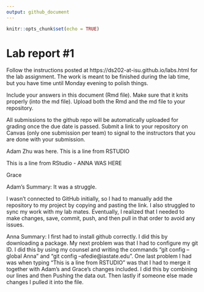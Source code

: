 ```yaml
---
output: github_document
---
```


<!-- README.md is generated from README.Rmd. Please edit the README.Rmd file -->


```r
knitr::opts_chunk$set(echo = TRUE)
```

# Lab report #1

Follow the instructions posted at https://ds202-at-isu.github.io/labs.html for the lab assignment. The work is meant to be finished during the lab time, but you have time until Monday evening to polish things.

Include your answers in this document (Rmd file). Make sure that it knits properly (into the md file). Upload both the Rmd and the md file to your repository.  

All submissions to the github repo will be automatically uploaded for grading once the due date is passed.
Submit a link to your repository on Canvas (only one submission per team) to signal to the instructors that you are done with your submission.


Adam Zhu was here. This is a line from RSTUDIO

This is a line from RStudio - ANNA WAS HERE

Grace

Adam's Summary: It was a struggle.

I wasn’t connected to GitHub initially, so I had to manually add the repository to my project by copying and pasting the link. I also struggled to sync my work with my lab mates. Eventually, I realized that I needed to make changes, save, commit, push, and then pull in that order to avoid any issues.

Anna Summary: 
I first had to install github correctly. I did this by downloading a package. My next problem was that I had to configure my git ID. I did this by using my counsel and writing the commands "git config --global Anna" and "git config --afedie@iastate.edu". One last problem I had was when typing "This is a line from RSTUDIO" was that I had to merge it together with Adam's and Grace's changes included. I did this by combining our lines and then Pushing the data out. Then lastly if someone else made changes I pulled it into the file.
